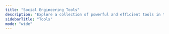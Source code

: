 ```yaml
---
title: "Social Engineering Tools"
description: "Explore a collection of powerful and efficient tools in the Social Engineering category to enhance your productivity and security."
sidebarTitle: "Tools"
mode: "wide"
---
```



<CardGroup cols={2}>

  <ToolCard
    cardTitle="h8mail"
    description="h8mail is an email OSINT and breach hunting tool using different breach and reconnaissance services."
    iframeUrl="https://editor.staging.trickest.io/preview?workflow_url=https://trickest-public-workflow.s3.eu-central-1.amazonaws.com/a29e26aa-7953-4058-adf9-1d02ef3b8583.json"
    href="/library/social-engineering/tools/h8mail"
    category="Social Engineering"
  />

  <ToolCard
    cardTitle="sherlock"
    description="A tool for finding usernames across many social networks"
    iframeUrl="https://editor.staging.trickest.io/preview?workflow_url=https://trickest-public-workflow.s3.eu-central-1.amazonaws.com/70db6511-712e-42f0-9fcc-9082f28c78a6.json"
    href="/library/social-engineering/tools/sherlock"
    category="Social Engineering"
  />

</CardGroup>